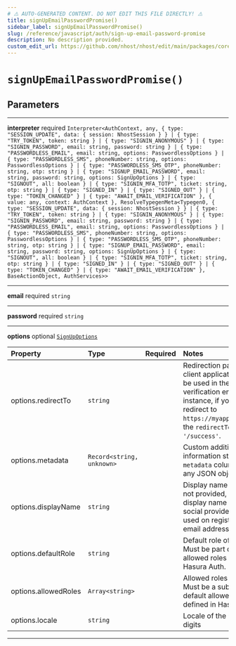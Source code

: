 ```yaml
---
# ⚠️ AUTO-GENERATED CONTENT. DO NOT EDIT THIS FILE DIRECTLY! ⚠️
title: signUpEmailPasswordPromise()
sidebar_label: signUpEmailPasswordPromise()
slug: /reference/javascript/auth/sign-up-email-password-promise
description: No description provided.
custom_edit_url: https://github.com/nhost/nhost/edit/main/packages/core/src/promises/signUpEmailPassword.ts#L18
---
```


# `signUpEmailPasswordPromise()`

## Parameters

---

**<span className="parameter-name">interpreter</span>** <span className="optional-status">required</span> `Interpreter<AuthContext, any, { type: "SESSION_UPDATE", data: { session: NhostSession } } | { type: "TRY_TOKEN", token: string } | { type: "SIGNIN_ANONYMOUS" } | { type: "SIGNIN_PASSWORD", email: string, password: string } | { type: "PASSWORDLESS_EMAIL", email: string, options: PasswordlessOptions } | { type: "PASSWORDLESS_SMS", phoneNumber: string, options: PasswordlessOptions } | { type: "PASSWORDLESS_SMS_OTP", phoneNumber: string, otp: string } | { type: "SIGNUP_EMAIL_PASSWORD", email: string, password: string, options: SignUpOptions } | { type: "SIGNOUT", all: boolean } | { type: "SIGNIN_MFA_TOTP", ticket: string, otp: string } | { type: "SIGNED_IN" } | { type: "SIGNED_OUT" } | { type: "TOKEN_CHANGED" } | { type: "AWAIT_EMAIL_VERIFICATION" }, { value: any, context: AuthContext }, ResolveTypegenMeta<Typegen0, { type: "SESSION_UPDATE", data: { session: NhostSession } } | { type: "TRY_TOKEN", token: string } | { type: "SIGNIN_ANONYMOUS" } | { type: "SIGNIN_PASSWORD", email: string, password: string } | { type: "PASSWORDLESS_EMAIL", email: string, options: PasswordlessOptions } | { type: "PASSWORDLESS_SMS", phoneNumber: string, options: PasswordlessOptions } | { type: "PASSWORDLESS_SMS_OTP", phoneNumber: string, otp: string } | { type: "SIGNUP_EMAIL_PASSWORD", email: string, password: string, options: SignUpOptions } | { type: "SIGNOUT", all: boolean } | { type: "SIGNIN_MFA_TOTP", ticket: string, otp: string } | { type: "SIGNED_IN" } | { type: "SIGNED_OUT" } | { type: "TOKEN_CHANGED" } | { type: "AWAIT_EMAIL_VERIFICATION" }, BaseActionObject, AuthServices>>`

---

**<span className="parameter-name">email</span>** <span className="optional-status">required</span> `string`

---

**<span className="parameter-name">password</span>** <span className="optional-status">required</span> `string`

---

**<span className="parameter-name">options</span>** <span className="optional-status">optional</span> [`SignUpOptions`](/reference/docgen/javascript/auth/types/sign-up-options)

| Property                                                                                         | Type                      | Required | Notes                                                                                                                                                                                                             |
| :----------------------------------------------------------------------------------------------- | :------------------------ | :------: | :---------------------------------------------------------------------------------------------------------------------------------------------------------------------------------------------------------------- |
| <span className="parameter-name"><span className="light-grey">options.</span>redirectTo</span>   | `string`                  |          | Redirection path in the client application that will be used in the link in the verification email. For instance, if you want to redirect to `https://myapp.com/success`, the `redirectTo` value is `'/success'`. |
| <span className="parameter-name"><span className="light-grey">options.</span>metadata</span>     | `Record<string, unknown>` |          | Custom additional user information stored in the `metadata` column. Can be any JSON object.                                                                                                                       |
| <span className="parameter-name"><span className="light-grey">options.</span>displayName</span>  | `string`                  |          | Display name of the user. If not provided, it will use the display name given by the social provider (Oauth) used on registration, or the email address otherwise.                                                |
| <span className="parameter-name"><span className="light-grey">options.</span>defaultRole</span>  | `string`                  |          | Default role of the user. Must be part of the default allowed roles defined in Hasura Auth.                                                                                                                       |
| <span className="parameter-name"><span className="light-grey">options.</span>allowedRoles</span> | `Array<string>`           |          | Allowed roles of the user. Must be a subset of the default allowed roles defined in Hasura Auth.                                                                                                                  |
| <span className="parameter-name"><span className="light-grey">options.</span>locale</span>       | `string`                  |          | Locale of the user, in two digits                                                                                                                                                                                 |

---
